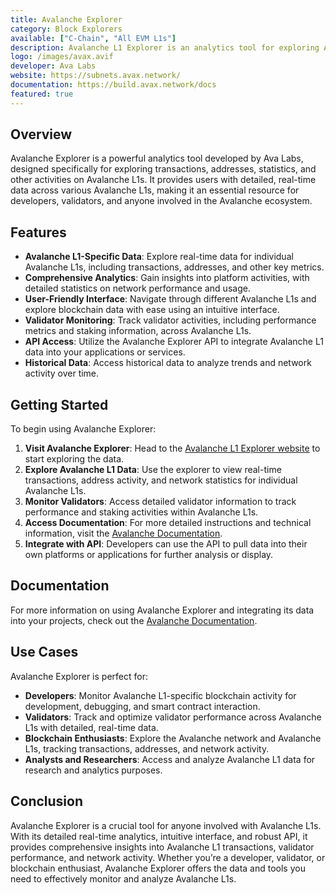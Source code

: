```yaml
---
title: Avalanche Explorer
category: Block Explorers
available: ["C-Chain", "All EVM L1s"]
description: Avalanche L1 Explorer is an analytics tool for exploring Avalanche L1 transactions, addresses, statistics, and other platform activities.
logo: /images/avax.avif
developer: Ava Labs
website: https://subnets.avax.network/
documentation: https://build.avax.network/docs
featured: true
---
```


## Overview

Avalanche Explorer is a powerful analytics tool developed by Ava Labs, designed specifically for exploring transactions, addresses, statistics, and other activities on Avalanche L1s. It provides users with detailed, real-time data across various Avalanche L1s, making it an essential resource for developers, validators, and anyone involved in the Avalanche ecosystem.

## Features

- **Avalanche L1-Specific Data**: Explore real-time data for individual Avalanche L1s, including transactions, addresses, and other key metrics.
- **Comprehensive Analytics**: Gain insights into platform activities, with detailed statistics on network performance and usage.
- **User-Friendly Interface**: Navigate through different Avalanche L1s and explore blockchain data with ease using an intuitive interface.
- **Validator Monitoring**: Track validator activities, including performance metrics and staking information, across Avalanche L1s.
- **API Access**: Utilize the Avalanche Explorer API to integrate Avalanche L1 data into your applications or services.
- **Historical Data**: Access historical data to analyze trends and network activity over time.

## Getting Started

To begin using Avalanche Explorer:

1. **Visit Avalanche Explorer**: Head to the [Avalanche L1 Explorer website](https://subnets.avax.network/) to start exploring the data.
2. **Explore Avalanche L1 Data**: Use the explorer to view real-time transactions, address activity, and network statistics for individual Avalanche L1s.
3. **Monitor Validators**: Access detailed validator information to track performance and staking activities within Avalanche L1s.
4. **Access Documentation**: For more detailed instructions and technical information, visit the [Avalanche Documentation](https://build.avax.network/docs).
5. **Integrate with API**: Developers can use the API to pull data into their own platforms or applications for further analysis or display.

## Documentation

For more information on using Avalanche Explorer and integrating its data into your projects, check out the [Avalanche Documentation](https://build.avax.network/docs).

## Use Cases

Avalanche Explorer is perfect for:

- **Developers**: Monitor Avalanche L1-specific blockchain activity for development, debugging, and smart contract interaction.
- **Validators**: Track and optimize validator performance across Avalanche L1s with detailed, real-time data.
- **Blockchain Enthusiasts**: Explore the Avalanche network and Avalanche L1s, tracking transactions, addresses, and network activity.
- **Analysts and Researchers**: Access and analyze Avalanche L1 data for research and analytics purposes.

## Conclusion

Avalanche Explorer is a crucial tool for anyone involved with Avalanche L1s. With its detailed real-time analytics, intuitive interface, and robust API, it provides comprehensive insights into Avalanche L1 transactions, validator performance, and network activity. Whether you’re a developer, validator, or blockchain enthusiast, Avalanche Explorer offers the data and tools you need to effectively monitor and analyze Avalanche L1s.


